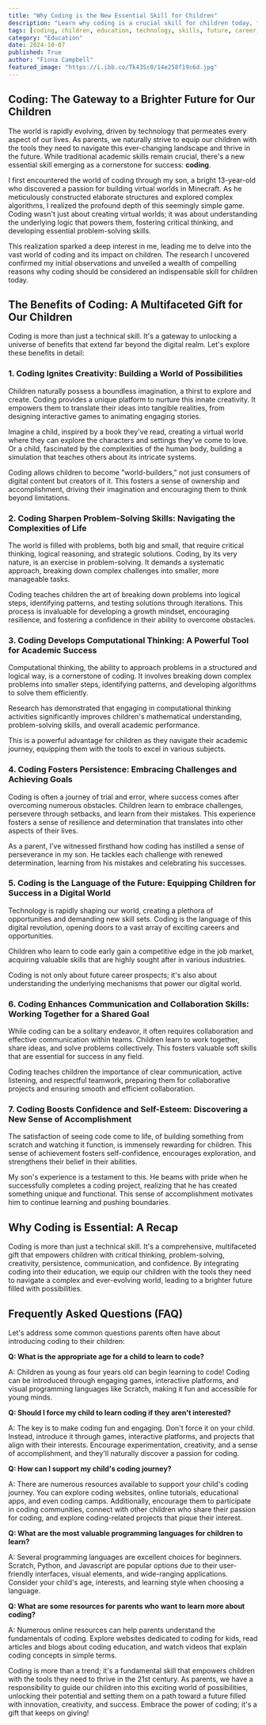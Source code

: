 ```yaml
---
title: "Why Coding is the New Essential Skill for Children"
description: "Learn why coding is a crucial skill for children today, fostering creativity, problem-solving, and future career opportunities. Explore the benefits of coding education and discover resources for parents."
tags: [coding, children, education, technology, skills, future, career, creativity, problem solving, critical thinking, computational thinking, persistence, communication, collaboration, confidence, resources, programming, parents, kids, youth, STEM]
category: "Education"
date: 2024-10-07
published: True
author: "Fiona Campbell"
featured_image: "https://i.ibb.co/Tk43Sc0/14e258f19c6d.jpg"
---
```


##  Coding: The Gateway to a Brighter Future for Our Children

The world is rapidly evolving, driven by technology that permeates every aspect of our lives. As parents, we naturally strive to equip our children with the tools they need to navigate this ever-changing landscape and thrive in the future. While traditional academic skills remain crucial, there's a new essential skill emerging as a cornerstone for success: **coding**. 

I first encountered the world of coding through my son, a bright 13-year-old who discovered a passion for building virtual worlds in Minecraft. As he meticulously constructed elaborate structures and explored complex algorithms, I realized the profound depth of this seemingly simple game. Coding wasn't just about creating virtual worlds; it was about understanding the underlying logic that powers them, fostering critical thinking, and developing essential problem-solving skills. 

This realization sparked a deep interest in me, leading me to delve into the vast world of coding and its impact on children. The research I uncovered confirmed my initial observations and unveiled a wealth of compelling reasons why coding should be considered an indispensable skill for children today. 

## The Benefits of Coding: A Multifaceted Gift for Our Children

Coding is more than just a technical skill. It's a gateway to unlocking a universe of benefits that extend far beyond the digital realm. Let's explore these benefits in detail:

### 1. Coding Ignites Creativity: Building a World of Possibilities

Children naturally possess a boundless imagination, a thirst to explore and create. Coding provides a unique platform to nurture this innate creativity. It empowers them to translate their ideas into tangible realities, from designing interactive games to animating engaging stories. 

Imagine a child, inspired by a book they've read, creating a virtual world where they can explore the characters and settings they've come to love. Or a child, fascinated by the complexities of the human body, building a simulation that teaches others about its intricate systems. 

Coding allows children to become "world-builders," not just consumers of digital content but creators of it. This fosters a sense of ownership and accomplishment, driving their imagination and encouraging them to think beyond limitations.

### 2. Coding Sharpen Problem-Solving Skills: Navigating the Complexities of Life

The world is filled with problems, both big and small, that require critical thinking, logical reasoning, and strategic solutions. Coding, by its very nature, is an exercise in problem-solving. It demands a systematic approach, breaking down complex challenges into smaller, more manageable tasks.

Coding teaches children the art of breaking down problems into logical steps, identifying patterns, and testing solutions through iterations. This process is invaluable for developing a growth mindset, encouraging resilience, and fostering a confidence in their ability to overcome obstacles.

### 3. Coding Develops Computational Thinking: A Powerful Tool for Academic Success

Computational thinking, the ability to approach problems in a structured and logical way, is a cornerstone of coding. It involves breaking down complex problems into smaller steps, identifying patterns, and developing algorithms to solve them efficiently.

Research has demonstrated that engaging in computational thinking activities significantly improves children's mathematical understanding, problem-solving skills, and overall academic performance. 

This is a powerful advantage for children as they navigate their academic journey, equipping them with the tools to excel in various subjects.

### 4. Coding Fosters Persistence: Embracing Challenges and Achieving Goals

Coding is often a journey of trial and error, where success comes after overcoming numerous obstacles. Children learn to embrace challenges, persevere through setbacks, and learn from their mistakes. This experience fosters a sense of resilience and determination that translates into other aspects of their lives.

As a parent, I've witnessed firsthand how coding has instilled a sense of perseverance in my son. He tackles each challenge with renewed determination, learning from his mistakes and celebrating his successes.

### 5. Coding is the Language of the Future: Equipping Children for Success in a Digital World

Technology is rapidly shaping our world, creating a plethora of opportunities and demanding new skill sets. Coding is the language of this digital revolution, opening doors to a vast array of exciting careers and opportunities.

Children who learn to code early gain a competitive edge in the job market, acquiring valuable skills that are highly sought after in various industries. 

Coding is not only about future career prospects; it's also about understanding the underlying mechanisms that power our digital world. 

### 6. Coding Enhances Communication and Collaboration Skills: Working Together for a Shared Goal

While coding can be a solitary endeavor, it often requires collaboration and effective communication within teams. Children learn to work together, share ideas, and solve problems collectively. This fosters valuable soft skills that are essential for success in any field.

Coding teaches children the importance of clear communication, active listening, and respectful teamwork, preparing them for collaborative projects and ensuring smooth and efficient collaboration.

### 7. Coding Boosts Confidence and Self-Esteem: Discovering a New Sense of Accomplishment

The satisfaction of seeing code come to life, of building something from scratch and watching it function, is immensely rewarding for children. This sense of achievement fosters self-confidence, encourages exploration, and strengthens their belief in their abilities.

My son's experience is a testament to this. He beams with pride when he successfully completes a coding project, realizing that he has created something unique and functional. This sense of accomplishment motivates him to continue learning and pushing boundaries.

## Why Coding is Essential: A Recap

Coding is more than just a technical skill. It's a comprehensive, multifaceted gift that empowers children with critical thinking, problem-solving, creativity, persistence, communication, and confidence. By integrating coding into their education, we equip our children with the tools they need to navigate a complex and ever-evolving world, leading to a brighter future filled with possibilities.

## Frequently Asked Questions (FAQ)

Let's address some common questions parents often have about introducing coding to their children:

**Q: What is the appropriate age for a child to learn to code?**

A: Children as young as four years old can begin learning to code! Coding can be introduced through engaging games, interactive platforms, and visual programming languages like Scratch, making it fun and accessible for young minds. 

**Q: Should I force my child to learn coding if they aren't interested?**

A: The key is to make coding fun and engaging. Don't force it on your child. Instead, introduce it through games, interactive platforms, and projects that align with their interests. Encourage experimentation, creativity, and a sense of accomplishment, and they'll naturally discover a passion for coding.

**Q: How can I support my child's coding journey?**

A: There are numerous resources available to support your child's coding journey. You can explore coding websites, online tutorials, educational apps, and even coding camps. Additionally, encourage them to participate in coding communities, connect with other children who share their passion for coding, and explore coding-related projects that pique their interest. 

**Q: What are the most valuable programming languages for children to learn?**

A: Several programming languages are excellent choices for beginners. Scratch, Python, and Javascript are popular options due to their user-friendly interfaces, visual elements, and wide-ranging applications. Consider your child's age, interests, and learning style when choosing a language.

**Q: What are some resources for parents who want to learn more about coding?**

A: Numerous online resources can help parents understand the fundamentals of coding. Explore websites dedicated to coding for kids, read articles and blogs about coding education, and watch videos that explain coding concepts in simple terms.  

Coding is more than a trend; it's a fundamental skill that empowers children with the tools they need to thrive in the 21st century. As parents, we have a responsibility to guide our children into this exciting world of possibilities, unlocking their potential and setting them on a path toward a future filled with innovation, creativity, and success. Embrace the power of coding; it's a gift that keeps on giving!